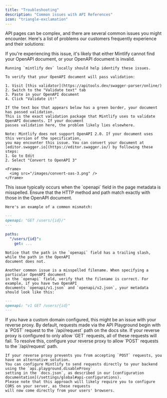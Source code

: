 ```yaml
---
title: "Troubleshooting"
description: "Common issues with API References"
icon: "triangle-exclamation"
---
```


API pages can be complex, and there are several common issues you might encounter. Here's a list of problems our customers frequently experience and their solutions:

<AccordionGroup>
  <Accordion title="All of my OpenAPI pages are completely blank">
    If you're experiencing this issue, it's likely that either Mintlify cannot find your OpenAPI document,
    or your OpenAPI document is invalid.

    Running `mintlify dev` locally should help identify these issues.

    To verify that your OpenAPI document will pass validation:

    1. Visit [this validator](https://apitools.dev/swagger-parser/online/)
    2. Switch to the "Validate text" tab
    3. Paste in your OpenAPI document
    4. Click "Validate it!"

    If the text box that appears below has a green border, your document has passed validation.
    This is the exact validation package that Mintlify uses to validate OpenAPI documents. If your document
    passes validation here, the problem likely lies elsewhere.

    Note: Mintlify does not support OpenAPI 2.0. If your document uses this version of the specification,
    you may encounter this issue. You can convert your document at [editor.swagger.io](https://editor.swagger.io/) by following these steps:
    1. Go to Edit
    2. Select "Convert to OpenAPI 3"

    <Frame>
      <img src="/images/convert-oas-3.png" />
    </Frame>

  </Accordion>

  <Accordion title="One of my OpenAPI pages is completely blank">
    This issue typically occurs when the `openapi` field in the page metadata is misspelled. Ensure
    that the HTTP method and path match exactly with those in the OpenAPI document.

    Here's an example of a common mismatch:

```md get-user.mdx
---
openapi: "GET /users/{id}/"
---
```

```yaml openapi.yaml
paths:
  "/users/{id}":
    get: ...
```

    Notice that the path in the `openapi` field has a trailing slash, while the path in the OpenAPI
    document does not.

    Another common issue is a misspelled filename. When specifying a particular OpenAPI document
    in the `openapi` field, verify that the filename is correct. For example, if you have two OpenAPI
    documents `openapi/v1.json` and `openapi/v2.json`, your metadata should look like this:

```md api-reference/v1/users/get-user.mdx
---
openapi: "v1 GET /users/{id}"
---
```

  </Accordion>

  <Accordion title="Requests from the API Playground don't work">
    If you have a custom domain configured, this might be an issue with your reverse proxy. By
    default, requests made via the API Playground begin with a `POST` request to the
    `/api/request` path on the docs site. If your reverse proxy is configured to only allow `GET`
    requests, all of these requests will fail. To resolve this, configure your reverse proxy to
    allow `POST` requests to the `/api/request` path.

    If your reverse proxy prevents you from accepting `POST` requests, you have an alternative solution.
    You can configure Mintlify to send requests directly to your backend using the `api.playground.disableProxy`
    setting in the `docs.json`, as described in our [configuration documentation](/settings/global#api-configurations).
    Please note that this approach will likely require you to configure CORS on your server, as these requests
    will now come directly from your users' browsers.

  </Accordion>
</AccordionGroup>